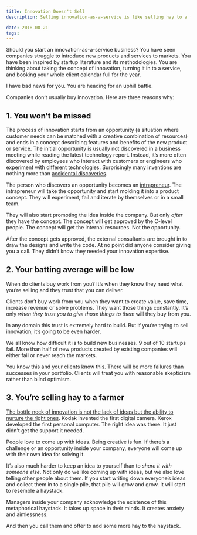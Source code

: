 ```yaml
---
title: Innovation Doesn't Sell
description: Selling innovation-as-a-service is like selling hay to a farmer

date: 2018-08-21
tags:
---
```


Should you start an innovation-as-a-service business? You have seen companies struggle to introduce new products and services to markets. You have been inspired by startup literature and its methodologies. You are thinking about taking the concept of innovation, turning it in to a service, and booking your whole client calendar full for the year.

I have bad news for you. You are heading for an uphill battle.

Companies don’t usually buy innovation. Here are three reasons why:

## 1. You won’t be missed

The process of innovation starts from an opportunity (a situation where customer needs can be matched with a creative combination of resources) and ends in a concept describing features and benefits of the new product or service. The initial opportunity is usually not discovered in a business meeting while reading the latest technology report. Instead, it’s more often discovered by employees who interact with customers or engineers who experiment with different technologies. Surprisingly many inventions are nothing more than [accidental discoveries](https://www.nytimes.com/2016/01/03/opinion/how-to-cultivate-the-art-of-serendipity.html).

The person who discovers an opportunity becomes an [intrapreneur](https://en.wikipedia.org/wiki/Intrapreneurship). The intrapreneur will take the opportunity and start molding it into a product concept. They will experiment, fail and iterate by themselves or in a small team.

They will also start promoting the idea inside the company. But only _after_ they have the concept. The concept will get approved by the C-level people. The concept will get the internal resources. Not the opportunity.

After the concept gets approved, the external consultants are brought in to draw the designs and write the code. At no point did anyone consider giving you a call. They didn’t know they needed your innovation expertise.

## 2. Your batting average will be low

When do clients buy work from you? It’s when they know they need what you’re selling and they trust that you can deliver.

Clients don’t buy work from you when they want to create value, save time, increase revenue or solve problems. They want those things constantly. It’s only _when they trust you to give those things to them_ will they buy from you.

In any domain this trust is extremely hard to build. But if you’re trying to sell innovation, it’s going to be even harder.

We all know how difficult it is to build new businesses. 9 out of 10 startups fail. More than half of new products created by existing companies will either fail or never reach the markets.

You know this and your clients know this. There will be more failures than successes in your portfolio. Clients will treat you with reasonable skepticism rather than blind optimism.

## 3. You’re selling hay to a farmer

[The bottle neck of innovation is not the lack of ideas but the ability to nurture the right ones](https://hbr.org/2013/07/innovation-isnt-an-idea-proble). Kodak invented the first digital camera. Xerox developed the first personal computer. The right idea was there. It just didn’t get the support it needed.

People love to come up with ideas. Being creative is fun. If there’s a challenge or an opportunity inside your company, everyone will come up with their own idea for solving it.

It’s also much harder to keep an idea to yourself than to _share it with someone else_. Not only do we like coming up with ideas, but we also love telling other people about them. If you start writing down everyone’s ideas and collect them in to a single pile, that pile will grow and grow. It will start to resemble a haystack.

Managers inside your company acknowledge the existence of this metaphorical haystack. It takes up space in their minds. It creates anxiety and aimlessness.

And then you call them and offer to add some more hay to the haystack.
